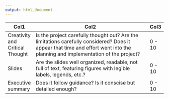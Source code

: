 ```yaml
---
output: html_document
---
```


+---------------------------------+-------------------------------------------------------------------------------------------------------------------------------------------------------------------------------+--------+
| Col1                            | Col2                                                                                                                                                                          | Col3   |
+=================================+===============================================================================================================================================================================+========+
| Creativity and Critical Thought | Is the project carefully thought out? Are the limitations carefully considered? Does it appear that time and effort went into the planning and implementation of the project? | 0 - 10 |
+---------------------------------+-------------------------------------------------------------------------------------------------------------------------------------------------------------------------------+--------+
| Slides                          | Are the slides well organized, readable, not full of text, featuring figures with legible labels, legends, etc.?                                                              | 0 - 10 |
+---------------------------------+-------------------------------------------------------------------------------------------------------------------------------------------------------------------------------+--------+
| Executive summary               | Does it follow guidance? Is it conscise but detailed enough?                                                                                                                  | 0 - 10 |
+---------------------------------+-------------------------------------------------------------------------------------------------------------------------------------------------------------------------------+--------+
